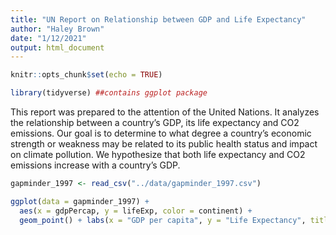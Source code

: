 ```yaml
---
title: "UN Report on Relationship between GDP and Life Expectancy"
author: "Haley Brown"
date: "1/12/2021"
output: html_document
---
```


```r
knitr::opts_chunk$set(echo = TRUE)
```

```r
library(tidyverse) ##contains ggplot package
```

This report was prepared to the attention of the United Nations. It analyzes the relationship between a country's GDP, its life expectancy and CO2 emissions. Our goal is to determine to what degree a country’s economic strength or weakness may be related to its public health status and impact on climate pollution. We hypothesize that both life expectancy and CO2 emissions increase with a country's GDP.

```r
gapminder_1997 <- read_csv("../data/gapminder_1997.csv")
```

```r
ggplot(data = gapminder_1997) +
  aes(x = gdpPercap, y = lifeExp, color = continent) +
  geom_point() + labs(x = "GDP per capita", y = "Life Expectancy", title = "GDP per capita vs. Life Expectancy")
```